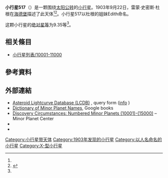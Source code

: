 {{Infobox planet
 | minorplanet     = yes
 | name            = 517 Edith
 | background      = #D6D6D6
 | image = 
 | image_size      = 
 | caption         =
 | discovery_ref   =  <ref name="MPC-object" />
 | discoverer      = [[雷蒙·史密斯·杜根|雷蒙·史密斯·杜根]]
 | discovery_site  = [[海德堡|海德堡]]
 | discovered      = 1903年9月22日
 | mpc_name        = 517 Edith
 | alt_names       = 517 Edith
 | pronounced      = 
 | named_after     = <ref name="MPC-object" />
 | mp_category     = [[主帶小行星|主帶小行星]] <ref name="MPC-object" /><ref name="jpldata" />
 | orbit_ref       = <ref name="a">[http://ssd.jpl.nasa.gov/sbdb.cgi?sstr=517 517] {{Wayback|url=http://ssd.jpl.nasa.gov/sbdb.cgi?sstr=517 |date=20210815124027 }}，小行星數據庫瀏覽器（JPL Small-Body Database Browser）－[[美国国家航空航天局|美国国家航空航天局]]喷气推进实验室</ref>
 | epoch           = 2018-03-23.0（[[儒略日|JD]] 2458200.5）
 | uncertainty     = 0
 | observation_arc = 
 | aphelion = {{convert|3.731|AU|km|3|abbr=on|lk=out}}
 | perihelion      = {{convert|2.5949615|AU|km|3|abbr=on}}
 | semimajor       = 3.1627471
 | eccentricity    = 0.1795229
 | period          = 5.62[[儒略年|yr]]
 | mean_anomaly    = 149.22749[[度|°]]
 | mean_motion     = {{Deg2DMS|0.17522950|sup=ms}} / day
 | inclination     = 3.19674
 | asc_node        = 274.21468°
 | arg_peri        = 140.75796
 | mean_diameter   = 
 | rotation        = 
 | albedo          =
 | spectral_type   =
 | abs_magnitude   = 9.35<ref name="jpldata" />
}}
'''小行星517'''（{{lang-en|517 Edith}}）是一颗围绕[[太阳|太阳]][[公转|公转]]的[[小行星|小行星]]。1903年9月22日，雷蒙·史密斯·杜根在[[海德堡|海德堡]]描述了此天体<ref name="a" /><ref>{{cite news|title=小行星列表|url=http://cfa-www.harvard.edu/iau/lists/NumberedMPs.txt|accessdate=2018-10-19|newspaper=哈佛大学|archive-date=2008-05-17|archive-url=https://web.archive.org/web/20080517010638/http://cfa-www.harvard.edu/iau/lists/NumberedMPs.txt|dead-url=no}}</ref>。小行星517以杜根的姐妹Edith命名。

这颗小行星的[[绝对星等|绝对星等]]为9.35等<ref name="a" />。

== 相关條目 ==
*[[小行星列表/10001-11000|小行星列表/10001-11000]]

== 參考資料 ==
{{reflist|refs=

<ref name="jpldata">{{cite web
 |type         = 2018-01-26 last obs.
 |title        = JPL Small-Body Database Browser:517 Edith-517 Edith
 |url          = https://ssd.jpl.nasa.gov/sbdb.cgi?sstr=517
 |publisher    = [[Jet_Propulsion_Laboratory|Jet Propulsion Laboratory]]
 |accessdate   = 28 March 2018
 |archive-date = 2021-08-15
 |archive-url  = https://web.archive.org/web/20210815124027/https://ssd.jpl.nasa.gov/sbdb.cgi?sstr=517
 |dead-url     = no
}}</ref>

<ref name="MPC-object">{{cite web
  |title      = 517 Edith
  |work      = Minor Planet Center
  |url      = https://www.minorplanetcenter.net/db_search/show_object?object_id=517
  |accessdate      = 28 March 2018
  |archive-date      = 2017-08-25
  |archive-url      = https://web.archive.org/web/20170825191833/http://www.minorplanetcenter.net/db_search/show_object?object_id=517
  |dead-url      = no
  }}</ref>

}}

==  外部連結 ==
* [http://www.minorplanet.info/PHP/lcdbsummaryquery.php Asteroid Lightcurve Database (LCDB)] {{Wayback|url=http://www.minorplanet.info/PHP/lcdbsummaryquery.php |date=20171210173955 }}, query form ([http://www.minorplanet.info/lightcurvedatabase.html info] {{Wayback|url=http://www.minorplanet.info/lightcurvedatabase.html |date=20171216050541 }})
* [https://books.google.com/books?id=aeAg1X7afOoC&pg Dictionary of Minor Planet Names], Google books
* [http://www.minorplanetcenter.net/iau/lists/NumberedMPs010001.html Discovery Circumstances: Numbered Minor Planets (10001)-(15000)] {{Wayback|url=http://www.minorplanetcenter.net/iau/lists/NumberedMPs010001.html |date=20180612162317 }} – Minor Planet Center
* {{AstDys|517}}
* {{JPL small body}}

{{Minor Planet Number|[[小行星516|小行星516]]|[[小行星518|小行星518]]}}
{{小天体}}

[[Category:小行星带天体|Category:小行星带天体]]
[[Category:1903年发现的小行星|Category:1903年发现的小行星]]
[[Category:以人名命名的小行星|Category:以人名命名的小行星]]
[[Category:X-型小行星|Category:X-型小行星]]